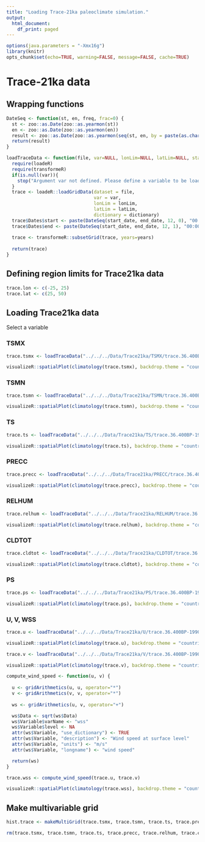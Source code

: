 ```yaml
---
title: "Loading Trace-21ka paleoclimate simulation."
output:
  html_document:
    df_print: paged
---
```


```r
options(java.parameters = "-Xmx16g")
library(knitr)
opts_chunk$set(echo=TRUE, warning=FALSE, message=FALSE, cache=TRUE)
```

# Trace-21ka data

## Wrapping functions
```r
DateSeq <- function(st, en, freq, frac=0) {
  st <- zoo::as.Date(zoo::as.yearmon(st)) 
  en <- zoo::as.Date(zoo::as.yearmon(en)) 
  result <- zoo::as.Date(zoo::as.yearmon(seq(st, en, by = paste(as.character(12/freq), "months"))), frac = frac)
  return(result)
}

loadTraceData <- function(file, var=NULL, lonLim=NULL, latLim=NULL, start_date="1551-01-01", end_date="1990-12-31", years=1961:1990, dictionary=FALSE) {
  require(loadeR)
  require(transformeR)
  if(is.null(var)){
    stop("Argument var not defined. Please define a variable to be loaded.")
  } 
  trace <- loadeR::loadGridData(dataset = file,
                                var = var,
                                lonLim = lonLim,
                                latLim = latLim, 
                                dictionary = dictionary)
  trace$Dates$start <- paste(DateSeq(start_date, end_date, 12, 0), "00:00:00 GMT", sep = " ")
  trace$Dates$end <- paste(DateSeq(start_date, end_date, 12, 1), "00:00:00 GMT", sep = " ")
  
  trace <- transformeR::subsetGrid(trace, years=years)  
  
  return(trace)
}

```



## Defining region limits for Trace21ka data

```r
trace.lon <- c(-25, 25)
trace.lat <- c(25, 50)
```

## Loading Trace21ka data {.tabset} 

Select a variable 

### TSMX

```r
trace.tsmx <- loadTraceData("../../../Data/Trace21ka/TSMX/trace.36.400BP-1990CE.cam2.h0.TSMX.2160101-2204012.nc", var="tasmax", lonLim=trace.lon, latLim = trace.lat, dictionary="../../../Data/Trace21ka/dictionary.dic")

visualizeR::spatialPlot(climatology(trace.tsmx), backdrop.theme = "countries", rev.colors=TRUE)
```

### TSMN

```r
trace.tsmn <- loadTraceData("../../../Data/Trace21ka/TSMN/trace.36.400BP-1990CE.cam2.h0.TSMN.2160101-2204012.nc", var="tasmin", lonLim=trace.lon, latLim = trace.lat, dictionary="../../../Data/Trace21ka/dictionary.dic")

visualizeR::spatialPlot(climatology(trace.tsmn), backdrop.theme = "countries", rev.colors=TRUE)
```

### TS

```r
trace.ts <- loadTraceData("../../../Data/Trace21ka/TS/trace.36.400BP-1990CE.cam2.h0.TS.2160101-2204012.nc", var="tas", lonLim=trace.lon, latLim = trace.lat, dictionary="../../../Data/Trace21ka/dictionary.dic")

visualizeR::spatialPlot(climatology(trace.ts), backdrop.theme = "countries", rev.colors=TRUE)
```

### PRECC

```r
trace.precc <- loadTraceData("../../../Data/Trace21ka/PRECC/trace.36.400BP-1990CE.cam2.h0.PRECC.2160101-2204012.nc", var="pr", lonLim=trace.lon, latLim = trace.lat, dictionary="../../../Data/Trace21ka/dictionary.dic")

visualizeR::spatialPlot(climatology(trace.precc), backdrop.theme = "countries")
```

### RELHUM

```r
trace.relhum <- loadTraceData("../../../Data/Trace21ka/RELHUM/trace.36.400BP-1990CE.cam2.h0.RELHUM.2160101-2204012.nc", var="hurs@992.5561", lonLim=trace.lon, latLim = trace.lat, dictionary="../../../Data/Trace21ka/dictionary.dic")

visualizeR::spatialPlot(climatology(trace.relhum), backdrop.theme = "countries")
```

### CLDTOT

```r
trace.cldtot <- loadTraceData("../../../Data/Trace21ka/CLDTOT/trace.36.400BP-1990CE.cam2.h0.CLDTOT.2160101-2204012.nc", var="cldtot", lonLim=trace.lon, latLim = trace.lat, dictionary="../../../Data/Trace21ka/dictionary.dic")

visualizeR::spatialPlot(climatology(trace.cldtot), backdrop.theme = "countries")
```

### PS

```r
trace.ps <- loadTraceData("../../../Data/Trace21ka/PS/trace.36.400BP-1990CE.cam2.h0.PS.2160101-2204012.nc", var="ps", lonLim=trace.lon, latLim = trace.lat, dictionary="../../../Data/Trace21ka/dictionary.dic")

visualizeR::spatialPlot(climatology(trace.ps), backdrop.theme = "countries")
```

### U, V, WSS

```r
trace.u <- loadTraceData("../../../Data/Trace21ka/U/trace.36.400BP-1990CE.cam2.h0.U.2160101-2204012.nc", var="u@992.5561", lonLim=trace.lon, latLim = trace.lat, dictionary="../../../Data/Trace21ka/dictionary.dic")

visualizeR::spatialPlot(climatology(trace.u), backdrop.theme = "countries")
```

```r
trace.v <- loadTraceData("../../../Data/Trace21ka/V/trace.36.400BP-1990CE.cam2.h0.V.2160101-2204012.nc", var="v@992.5561", lonLim=trace.lon, latLim = trace.lat, dictionary="../../../Data/Trace21ka/dictionary.dic")

visualizeR::spatialPlot(climatology(trace.v), backdrop.theme = "countries")
```

```r
compute_wind_speed <- function(u, v) {
  
  u <- gridArithmetics(u, u, operator="*")
  v <- gridArithmetics(v, v, operator="*")
  
  ws <- gridArithmetics(u, v, operator="+")

  ws$Data <- sqrt(ws$Data)
  ws$Variable$varName <- "wss"
  ws$Variable$level <- NA
  attr(ws$Variable, "use_dictionary") <- TRUE
  attr(ws$Variable, "description") <- "Wind speed at surface level"
  attr(ws$Variable, "units") <- "m/s"
  attr(ws$Variable, "longname") <- "wind speed"

  return(ws)
}

trace.wss <- compute_wind_speed(trace.u, trace.v)

visualizeR::spatialPlot(climatology(trace.wss), backdrop.theme = "countries")
```


## Make multivariable grid

```r
hist.trace <- makeMultiGrid(trace.tsmx, trace.tsmn, trace.ts, trace.precc, trace.relhum, trace.cldtot, trace.ps, trace.wss)

rm(trace.tsmx, trace.tsmn, trace.ts, trace.precc, trace.relhum, trace.cldtot, trace.ps, trace.wss, trace.u, trace.v)
```

